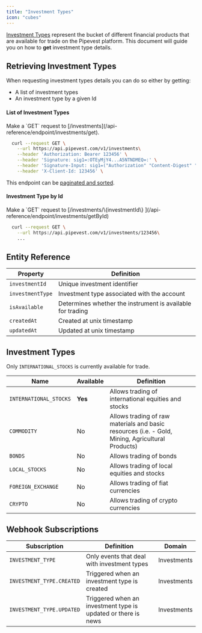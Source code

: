 ```yaml
---
title: "Investment Types"
icon: "cubes"
---
```


[Investment Types](#investment-types) represent the bucket of different financial products that are available for trade on the Pipevest platform.
This document will guide you on how to **get** investment type details.

## Retrieving Investment Types

When requesting investment types details you can do so either by getting:

- A list of investment types
- An investment type by a given Id

#### List of Investment Types

<Tip>
  Make a `GET` request to
  [/investments](/api-reference/endpoint/investments/get).
</Tip>

```bash
  curl --request GET \
    --url https://api.pipevest.com/v1/investments\
    --header 'Authorization: Bearer 123456' \
    --header 'Signature: sig1=:OTEyMjY4...A5NTNDMEQ=:' \
    --header 'Signature-Input: sig1=("Authorization" "Content-Digest" "Content-Length" "Content-Type" "X-Client-Id" "X-Idempotency-Key" "@method" "@target-uri" "@path" "@query");keyid="staging-pipevest-ed25519";created=1732893484;expires=1732893584' \
    --header 'X-Client-Id: 123456' \
```

<Note>This endpoint can be [paginated and sorted](/concepts/pagination).</Note>

#### Investment Type by Id

<Tip>
  Make a `GET` request to [/investments/\{investmentId\}
  ](/api-reference/endpoint/investments/getById)
</Tip>

```bash
  curl --request GET \
    --url https://api.pipevest.com/v1/investments/123456\
    ...
```

## Entity Reference

| Property         | Definition                                                 |
| ---------------- | ---------------------------------------------------------- |
| `investmentId`   | Unique investment identifier                               |
| `investmentType` | Investment type associated with the account                |
| `isAvailable`    | Determines whether the instrument is available for trading |
| `createdAt`      | Created at unix timestamp                                  |
| `updatedAt`      | Updated at unix timestamp                                  |

## Investment Types

<Note>Only `INTERNATIONAL_STOCKS` is currently available for trade.</Note>

| Name                   | Available | Definition                                                                                       |
| ---------------------- | --------- | ------------------------------------------------------------------------------------------------ |
| `INTERNATIONAL_STOCKS` | **Yes**   | Allows trading of international equities and stocks                                              |
| `COMMODITY`            | No        | Allows trading of raw materials and basic resources (i.e. - Gold, Mining, Agricultural Products) |
| `BONDS`                | No        | Allows trading of bonds                                                                          |
| `LOCAL_STOCKS`         | No        | Allows trading of local equities and stocks                                                      |
| `FOREIGN_EXCHANGE`     | No        | Allows trading of fiat currencies                                                                |
| `CRYPTO`               | No        | Allows trading of crypto currencies                                                              |

## Webhook Subscriptions

| Subscription              | Definition                                                    | Domain      |
| ------------------------- | ------------------------------------------------------------- | ----------- |
| `INVESTMENT_TYPE`         | Only events that deal with investment types                   | Investments |
| `INVESTMENT_TYPE.CREATED` | Triggered when an investment type is created                  | Investments |
| `INVESTMENT_TYPE.UPDATED` | Triggered when an investment type is updated or there is news | Investments |
